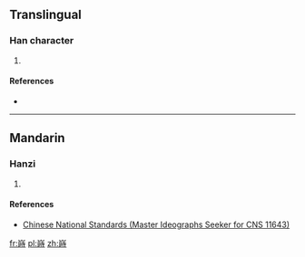 ==Translingual==

===Han character===
{{Han char|rn=46|rad=山|as=10|sn=13|four=|canj=UAGI|ids=⿱山時}}

# {{defn|Han|sort=山10}}

====References====
* {{Han ref|kx=0317.521|hdz=10790.111|uh=5D75|ud=23925}}

----

==Mandarin==

===Hanzi===
{{cmn-hanzi|pin=[[shí]] ([[shi2]])|wg=shih<sup>2</sup>}}

# {{defn|lang=cmn|sort=山10}}

====References====
* [http://www.cns11643.gov.tw/AIDB/query_general_view.do?page=3&code=646E Chinese National Standards (Master Ideographs Seeker for CNS 11643)]

[[fr:嵵]]
[[pl:嵵]]
[[zh:嵵]]